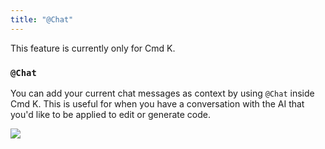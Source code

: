 ```yaml
---
title: "@Chat"
---
```


<Info>
This feature is currently only for Cmd K.
</Info>

### `@Chat`

You can add your current chat messages as context by using `@Chat` inside Cmd K. 
This is useful for when you have a conversation with the AI that you'd like to be applied to edit or generate code.

<Frame>
<img src="/images/context/@chat.png" />
</Frame>

